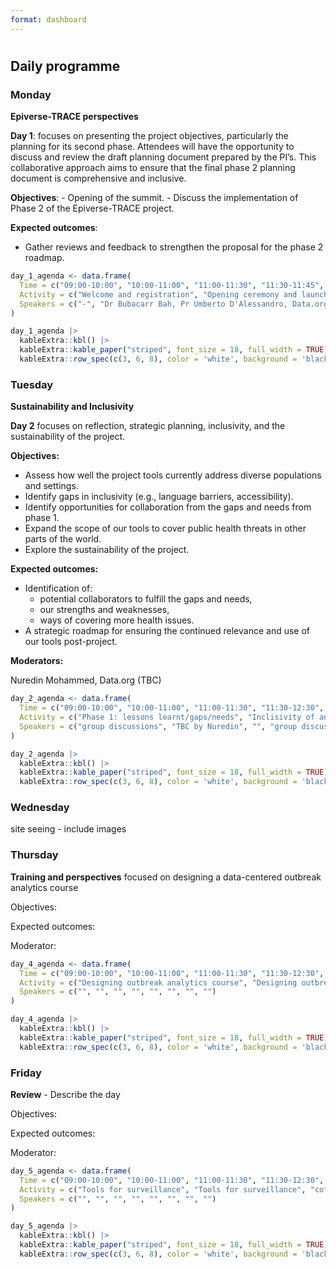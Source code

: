 ```yaml
---
format: dashboard
---
```


#  {.tabset .tabset-pills}

## Daily programme {.tabset}

### Monday

**Epiverse-TRACE perspectives**

**Day 1**: focuses on presenting the project objectives, particularly the planning for its second phase. Attendees will have the opportunity to discuss and review the draft planning document prepared by the PI's. This collaborative approach aims to ensure that the final phase 2 planning document is comprehensive and inclusive.

**Objectives**: - Opening of the summit. - Discuss the implementation of Phase 2 of the Epiverse-TRACE project.

**Expected outcomes**:

-   Gather reviews and feedback to strengthen the proposal for the phase 2 roadmap.

```r
day_1_agenda <- data.frame(
  Time = c("09:00-10:00", "10:00-11:00", "11:00-11:30", "11:30-11:45",  "12:30-12:00", "13:00-15:00", "15:00-17:00", "19:00-21:00"),
  Activity = c("Welcome and registration", "Opening ceremony and launching of phase 2 Epiverse-TRACE project", "coffee break", "Ice breaker", "Planning for phase 2 implementation", "lunch break", "RF/RSE sessions", "Dinner"),
  Speakers = c("-", "Dr Bubacarr Bah, Pr Umberto D'Alessandro, Data.org (TBC), and MoH (TBC)", "", "Banky", "Data.org (TBC)", "", "James and Degoot", "")
)

day_1_agenda |>
  kableExtra::kbl() |>
  kableExtra::kable_paper("striped", font_size = 18, full_width = TRUE) |>
  kableExtra::row_spec(c(3, 6, 8), color = 'white', background = 'black')
```

### Tuesday

**Sustainability and Inclusivity**

**Day 2** focuses on reflection, strategic planning, inclusivity, and the sustainability of the project.

**Objectives:**

-   Assess how well the project tools currently address diverse populations and settings.
-   Identify gaps in inclusivity (e.g., language barriers, accessibility).
-   Identify opportunities for collaboration from the gaps and needs from phase 1.
-   Expand the scope of our tools to cover public health threats in other parts of the world.
-   Explore the sustainability of the project.

**Expected outcomes:**

-   Identification of:
    -   potential collaborators to fulfill the gaps and needs,
    -   our strengths and weaknesses,
    -   ways of covering more health issues.
-   A strategic roadmap for ensuring the continued relevance and use of our tools post-project.

**Moderators:**

Nuredin Mohammed, Data.org (TBC)

```r
day_2_agenda <- data.frame(
  Time = c("09:00-10:00", "10:00-11:00", "11:00-11:30", "11:30-12:30", "12:30-13:00", "13:00-15:00", "15:00-17:00", "19:00-21:00"),
  Activity = c("Phase 1: lessons learnt/gaps/needs", "Inclisivity of analytics tools in Public Health", "coffee break", "Are epiverse tools inclusive? Where do we fail to achieve inclusiveness?", "Opportunities from the gaps/needs", "lunch break", "Feedback from the activities of the day", "Dinner"),
  Speakers = c("group discussions", "TBC by Nuredin", "", "group discussions", "group discussions", "", "group representatives", "")
)

day_2_agenda |>
  kableExtra::kbl() |>
  kableExtra::kable_paper("striped", font_size = 18, full_width = TRUE) |>
  kableExtra::row_spec(c(3, 6, 8), color = 'white', background = 'black')
```

### Wednesday

site seeing - include images

### Thursday

**Training and perspectives** focused on designing a data-centered outbreak analytics course

Objectives:

Expected outcomes:

Moderator:

```r
day_4_agenda <- data.frame(
  Time = c("09:00-10:00", "10:00-11:00", "11:00-11:30", "11:30-12:30", "12:30-13:00", "13:00-15:00", "15:00-17:00", "19:00-21:00"),
  Activity = c("Designing outbreak analytics course", "Designing outbreak analytics course", "coffee break", "One health / local outbreaks/ NTDs", "One health / local outbreaks/ NTDs", "lunch break", "RSE session", "Dinner"),
  Speakers = c("", "", "", "", "", "", "", "")
)

day_4_agenda |>
  kableExtra::kbl() |>
  kableExtra::kable_paper("striped", font_size = 18, full_width = TRUE) |>
  kableExtra::row_spec(c(3, 6, 8), color = 'white', background = 'black')
```

### Friday

**Review** - Describe the day

Objectives:

Expected outcomes:

Moderator:

```r
day_5_agenda <- data.frame(
  Time = c("09:00-10:00", "10:00-11:00", "11:00-11:30", "11:30-12:30", "12:30-13:00", "13:00-15:00", "15:00-17:00", "19:00-21:00"),
  Activity = c("Tools for surveillance", "Tools for surveillance", "coffee break", "Lessons learnt/Gaps/needs", "Lessons learnt/Gaps/needs", "lunch break", "RSE session", "Dinner"),
  Speakers = c("", "", "", "", "", "", "", "")
)

day_5_agenda |>
  kableExtra::kbl() |>
  kableExtra::kable_paper("striped", font_size = 18, full_width = TRUE) |>
  kableExtra::row_spec(c(3, 6, 8), color = 'white', background = 'black')
```
